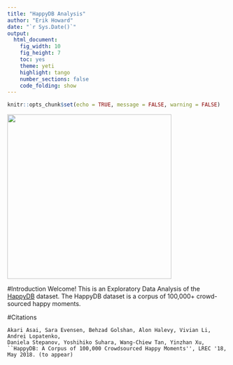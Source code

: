 ```yaml
---
title: "HappyDB Analysis"
author: "Erik Howard"
date: "`r Sys.Date()`"
output:
  html_document:
    fig_width: 10
    fig_height: 7
    toc: yes
    theme: yeti
    highlight: tango
    number_sections: false
    code_folding: show
---
```


```r
knitr::opts_chunk$set(echo = TRUE, message = FALSE, warning = FALSE)
```

![](images/be_mine.jpg){width=375px}

#Introduction
Welcome! This is an Exploratory Data Analysis of the [HappyDB](https://rit-public.github.io/HappyDB/) dataset. The HappyDB dataset is a corpus of 100,000+ crowd-sourced happy moments.


#Citations
```
Akari Asai, Sara Evensen, Behzad Golshan, Alon Halevy, Vivian Li, Andrei Lopatenko, 
Daniela Stepanov, Yoshihiko Suhara, Wang-Chiew Tan, Yinzhan Xu, 
``HappyDB: A Corpus of 100,000 Crowdsourced Happy Moments'', LREC '18, May 2018. (to appear)
```